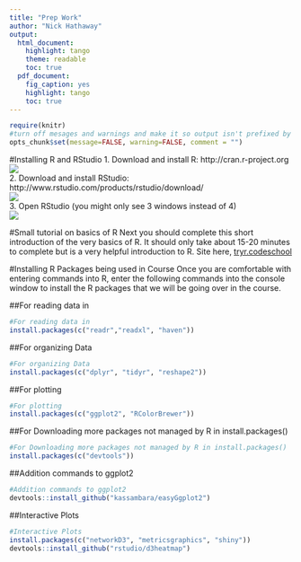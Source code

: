 ```yaml
---
title: "Prep Work"
author: "Nick Hathaway"
output:
  html_document:
    highlight: tango
    theme: readable
    toc: true
  pdf_document:
    fig_caption: yes
    highlight: tango
    toc: true
---
```

```r
require(knitr)
#turn off mesages and warnings and make it so output isn't prefixed by anything, default is to put "##" in front of all output for some reason
opts_chunk$set(message=FALSE, warning=FALSE, comment = "")
```

#Installing R and RStudio
1. Download and install R: http://cran.r-project.org  
![](../images/r_site.png)  
2. Download and install RStudio: http://www.rstudio.com/products/rstudio/download/  
![](../images/r_studio.png)  
3. Open RStudio (you might only see 3 windows instead of 4)   
![](../images/rStudioExample.png)   

#Small tutorial on basics of R
Next you should complete this short introduction of the very basics of R.  It should only take about 15-20 minutes to complete but is a very helpful introduction to R. Site here, [tryr.codeschool](http://tryr.codeschool.com/)

#Installing R Packages being used in Course
Once you are comfortable with entering commands into R, enter the following commands into the console window to install the R packages that we will be going over in the course.  

##For reading data in
```r
#For reading data in
install.packages(c("readr","readxl", "haven"))
```

##For organizing Data
```r
#For organizing Data
install.packages(c("dplyr", "tidyr", "reshape2"))
```

##For plotting
```r
#For plotting
install.packages(c("ggplot2", "RColorBrewer"))
```

##For Downloading more packages not managed by R in install.packages()
```r
#For Downloading more packages not managed by R in install.packages()
install.packages(c("devtools"))
```

##Addition commands to ggplot2
```r
#Addition commands to ggplot2
devtools::install_github("kassambara/easyGgplot2")
```

##Interactive Plots
```r
#Interactive Plots
install.packages(c("networkD3", "metricsgraphics", "shiny"))
devtools::install_github("rstudio/d3heatmap")
```

